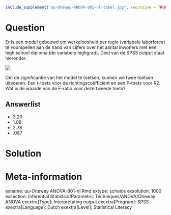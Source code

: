 ```r
include_supplement("uu-Oneway-ANOVA-801-nl-tabel.jpg", recursive = TRUE)
```



Question
========
  
Er is een model gebouwd om werkeloosheid per regio (variabele laborforce) te voorspellen aan de hand van cijfers over het aantal inwoners met een high school diploma (de variabele highgrad). Deel van de SPSS output staat hieronder. 

![](uu-Oneway-ANOVA-801-nl-tabel.jpg)

Om de significantie van het model te toetsen, kunnen we twee toetsen uitvoeren. Een t-toets voor de richtingscoëfficiënt en een F-toets voor R2. Wat is de waarde van de 
F-ratio voor deze tweede toets?

  
Answerlist
----------
* 3.20 
* 1.08
* 2.78
* .087



Solution
========
  


Meta-information
================
exname: uu-Oneway ANOVA-801-nl.Rmd
extype: schoice
exsolution: 1000
exsection: Inferential Statistics/Parametric Techniques/ANOVA/Oneway ANOVA
exextra[Type]: Interpretating output
exextra[Program]: SPSS
exextra[Language]: Dutch
exextra[Level]: Statistical Literacy
